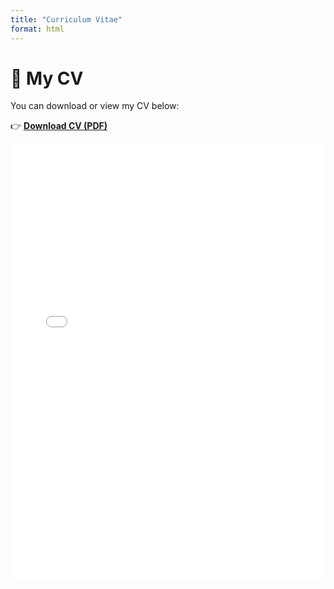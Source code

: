 ```yaml
---
title: "Curriculum Vitae"
format: html
---
```


# 📄 My CV

You can download or view my CV below:

👉 [**Download CV (PDF)**](cv.pdf)

<iframe src="cv.pdf" width="100%" height="700px" style="border: none;"> 
  <a href="cv.pdf">Click here to download the file.</a>
</iframe>
